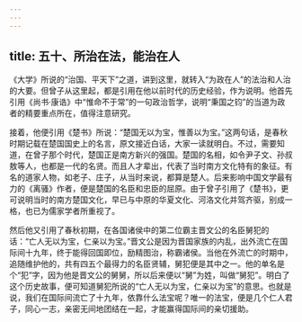 ```yaml
---
---
---
```

title: 五十、所治在法，能治在人
---




《大学》所说的“治国、平天下”之道，讲到这里，就转入“为政在人”的法治和人治的大要。但曾子从这里起，都是引用在他以前时代的历史经验，作为说明。他首先引用《尚书·康诰》中“惟命不于常”的一句政治哲学，说明“秉国之钧”的当道为政者的精要重点所在，值得注意研究。

接着，他便引用《楚书》所说：“楚国无以为宝，惟善以为宝。”这两句话，是春秋时期记载在楚国国史上的名言，原文接近白话，大家一读就明白。不过，需要知道，在曾子那个时代，楚国正是南方新兴的强国。楚国的名相，如令尹子文、孙叔敖等人，也都是一代的名贤。而且人才辈出，代表了当时南方文化特有的象征。有名的道家人物，如老子、庄子，从当时来说，都算是楚人。后来影响中国文学最有力的《离骚》作者，便是楚国的名臣和忠臣的屈原。由于曾子引用了《楚书》，更可说明当时的南方楚国文化，早已与中原的华夏文化、河洛文化并驾齐驱，别成一格，也已为儒家学者所重视了。

然后他又引用了春秋初期，在各国诸侯中的第二位霸主晋文公的名臣舅犯的话：“亡人无以为宝，仁亲以为宝。”晋文公是因为晋国家族的内乱，出外流亡在国际间十九年，终于能得回国即位，励精图治，称霸诸侯。当他在外流亡的时期中，追随维护他的，共有四五个最得力的名臣贤辅，舅犯便是其中之一。他的单名是个“犯”字，因为他是晋文公的舅舅，所以后来便以“舅”为姓，叫做“舅犯”。明白了这个历史故事，便可知道舅犯所说的“亡人无以为宝，仁亲以为宝”的意思。也就是说，我们在国际间流亡了十九年，依靠什么法宝呢？唯一的法宝，便是几个仁人君子，同心一志，亲密无间地团结在一起，才能赢得国际间的亲切援助。
